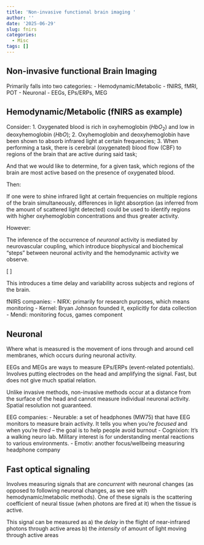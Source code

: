 ```yaml
---
title: 'Non-invasive functional brain imaging '
author: ''
date: '2025-06-29'
slug: fnirs
categories:
  - Misc
tags: []
---
```



## Non-invasive functional Brain Imaging 
Primarily falls into two categories: 
- Hemodynamic/Metabolic
  - fNIRS, fMRI, POT 
- Neuronal 
  - EEGs, EPs/ERPs, MEG 
  

## Hemodynamic/Metabolic (fNIRS as example)
Consider: 
1. Oxygenated blood is rich in oxyhemoglobin ($HbO_2$) and low in deoxyhemoglobin ($HbO$);
2. Oxyhemoglobin and deoxyhemoglobin have been shown to absorb infrared light at certain frequencies;
3. When performing a task, there is cerebral (oxygenated) blood flow (CBF) to regions of the brain that are active during said task;

And that we would like to determine, for a given task, which regions of the brain are most active based on the presence of oxygenated blood.

Then: 

If one were to shine infrared light at certain frequencies on multiple regions of the brain simultaneously,   differences in light absorption (as inferred from the amount of scattered light detected) could be used to identify regions with higher oxyhemoglobin concentrations and thus greater activity.

However:

The inference of the occurrence of _neuronal_ activity is mediated by neurovascular coupling, which introduce biophysical and biochemical "steps" between neuronal activity and the hemodynamic activity we observe. 

\[ \text{Neural activity } \rightarrow \text{ Neurovascular coupling } \rightarrow \text { Blood flow } \]

This introduces a time delay and variability across subjects and regions of the brain. 

fNIRS companies: 
- NIRX: primarily for research purposes, which means monitoring 
- Kernel: Bryan Johnson founded it, explicitly for data collection
- Mendi: monitoring focus, games component 

## Neuronal
Where what is measured is the movement of ions through and around cell membranes, which occurs during neuronal activity. 

EEGs and MEGs are ways to measure EPs/ERPs (event-related potentials). Involves putting electrodes on the head and amplifying the signal. Fast, but does not give much spatial relation.

Unlike invasive methods, non-invasive methods occur at a distance from the surface of the head and cannot measure individual neuronal activity. Spatial resolution not guaranteed. 

EEG companies:
- Neurable: a set of headphones (MW75) that have EEG monitors to measure brain activity. It tells you when you're *focused* and when you're *tired* -- the goal is to help people avoid burnout 
- Cognixion: It's a walking neuro lab. Military interest is for understanding mental reactions to various environments.
- Emotiv: another focus/wellbeing measuring headphone company 


## Fast optical signaling 
Involves measuring signals that are *concurrent* with neuronal changes (as opposed to following neuronal changes, as we see with hemodynamic/metabolic methods). One of these signals is the scattering coefficient of neural tissue (when photons are fired at it) when the tissue is active. 

This signal can be measured as
a) the *delay* in the flight of near-infrared photons through active areas
b) the *intensity* of amount of light moving through active areas 















